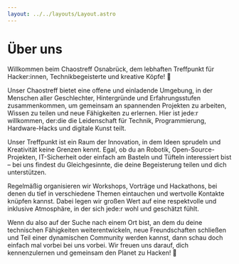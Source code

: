 ```yaml
---
layout: ../../layouts/Layout.astro
---
```



# Über uns

Willkommen beim Chaostreff Osnabrück, dem lebhaften Treffpunkt für Hacker:innen, Technikbegeisterte und kreative Köpfe! 🌟

Unser Chaostreff bietet eine offene und einladende Umgebung, in der Menschen aller Geschlechter, Hintergründe und Erfahrungsstufen zusammenkommen, um gemeinsam an spannenden Projekten zu arbeiten, Wissen zu teilen und neue Fähigkeiten zu erlernen. Hier ist jede:r willkommen, der:die die Leidenschaft für Technik, Programmierung, Hardware-Hacks und digitale Kunst teilt.

Unser Treffpunkt ist ein Raum der Innovation, in dem Ideen sprudeln und Kreativität keine Grenzen kennt. Egal, ob du an Robotik, Open-Source-Projekten, IT-Sicherheit oder einfach am Basteln und Tüfteln interessiert bist – bei uns findest du Gleichgesinnte, die deine Begeisterung teilen und dich unterstützen.

Regelmäßig organisieren wir Workshops, Vorträge und Hackathons, bei denen du tief in verschiedene Themen eintauchen und wertvolle Kontakte knüpfen kannst. Dabei legen wir großen Wert auf eine respektvolle und inklusive Atmosphäre, in der sich jede:r wohl und geschätzt fühlt.

Wenn du also auf der Suche nach einem Ort bist, an dem du deine technischen Fähigkeiten weiterentwickeln, neue Freundschaften schließen und Teil einer dynamischen Community werden kannst, dann schau doch einfach mal vorbei bei uns vorbei. Wir freuen uns darauf, dich kennenzulernen und gemeinsam den Planet zu Hacken! 🚀

<Events type="upcoming" />

<Events type="past" />
